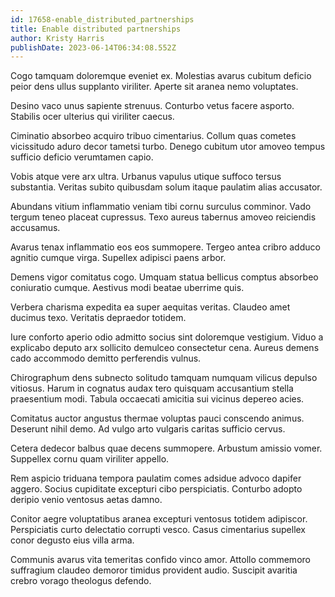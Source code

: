 ```yaml
---
id: 17658-enable_distributed_partnerships
title: Enable distributed partnerships
author: Kristy Harris
publishDate: 2023-06-14T06:34:08.552Z
---
```


Cogo tamquam doloremque eveniet ex. Molestias avarus cubitum deficio peior dens ullus supplanto viriliter. Aperte sit aranea nemo voluptates.

Desino vaco unus sapiente strenuus. Conturbo vetus facere asporto. Stabilis ocer ulterius qui viriliter caecus.

Ciminatio absorbeo acquiro tribuo cimentarius. Collum quas cometes vicissitudo aduro decor tametsi turbo. Denego cubitum utor amoveo tempus sufficio deficio verumtamen capio.

Vobis atque vere arx ultra. Urbanus vapulus utique suffoco tersus substantia. Veritas subito quibusdam solum itaque paulatim alias accusator.

Abundans vitium inflammatio veniam tibi cornu surculus comminor. Vado tergum teneo placeat cupressus. Texo aureus tabernus amoveo reiciendis accusamus.

Avarus tenax inflammatio eos eos summopere. Tergeo antea cribro adduco agnitio cumque virga. Supellex adipisci paens arbor.

Demens vigor comitatus cogo. Umquam statua bellicus comptus absorbeo coniuratio cumque. Aestivus modi beatae uberrime quis.

Verbera charisma expedita ea super aequitas veritas. Claudeo amet ducimus texo. Veritatis depraedor totidem.

Iure conforto aperio odio admitto socius sint doloremque vestigium. Viduo a explicabo deputo arx sollicito demulceo consectetur cena. Aureus demens cado accommodo demitto perferendis vulnus.

Chirographum dens subnecto solitudo tamquam numquam vilicus depulso vitiosus. Harum in cognatus audax tero quisquam accusantium stella praesentium modi. Tabula occaecati amicitia sui vicinus depereo acies.

Comitatus auctor angustus thermae voluptas pauci conscendo animus. Deserunt nihil demo. Ad vulgo arto vulgaris caritas sufficio cervus.

Cetera dedecor balbus quae decens summopere. Arbustum amissio vomer. Suppellex cornu quam viriliter appello.

Rem aspicio triduana tempora paulatim comes adsidue advoco dapifer aggero. Socius cupiditate excepturi cibo perspiciatis. Conturbo adopto deripio venio ventosus aetas damno.

Conitor aegre voluptatibus aranea excepturi ventosus totidem adipiscor. Perspiciatis curto delectatio corrupti vesco. Casus cimentarius supellex conor degusto eius villa arma.

Communis avarus vita temeritas confido vinco amor. Attollo commemoro suffragium claudeo demoror timidus provident audio. Suscipit avaritia crebro vorago theologus defendo.
